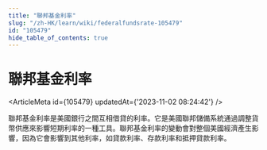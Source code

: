 ```yaml
---
title: "聯邦基金利率"
slug: "/zh-HK/learn/wiki/federalfundsrate-105479"
id: "105479"
hide_table_of_contents: true
---
```



<Breadcrumbs current="聯邦基金利率" />

# 聯邦基金利率

<ArticleMeta id={105479} updatedAt={'2023-11-02 08:24:42'} />
<div className='border-solid border-b border-t-0 my-4 border-[var(--ifm-color-gray-300)]' />

聯邦基金利率是美國銀行之間互相借貸的利率。它是美國聯邦儲備系統通過調整貨幣供應來影響短期利率的一種工具。聯邦基金利率的變動會對整個美國經濟產生影響，因為它會影響到其他利率，如貸款利率、存款利率和抵押貸款利率。
